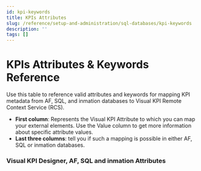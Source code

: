 ```yaml
---
id: kpi-keywords
title: KPIs Attributes
slug: /reference/setup-and-administration/sql-databases/kpi-keywords
description: ''
tags: []
---
```



# KPIs Attributes & Keywords Reference

Use this table to reference valid attributes and keywords for mapping KPI metadata from AF, SQL, and inmation databases to Visual KPI Remote Context Service (RCS).

- **First column**: Represents the Visual KPI Attribute to which you can map your external elements. Use the Value column to get more information about specific attribute values.
- **Last three columns**: tell you if such a mapping is possible in either AF, SQL or inmation databases.

### Visual KPI Designer, AF, SQL and inmation Attributes

<JsonToTable jsonData={table} />